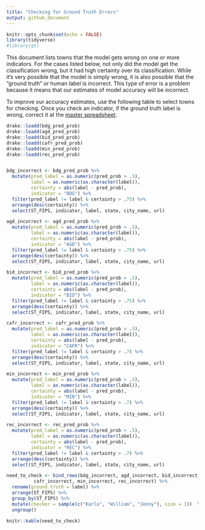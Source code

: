 ```yaml
---
title: "Checking for Ground Truth Errors"
output: github_document
---
```


```r
knitr::opts_chunk$set(echo = FALSE)
library(tidyverse)
#library(gt)
```

This document lists towns that the model gets wrong on one or more indicators. For the cases listed below, not only did the model get the classification wrong, but it had high certainty over its classification. While it's very possible that the model is simply wrong, it is also possible that the "ground truth" or human label is incorrect. This type of error is a problem because it means that our estimates of model accuracy will be incorrect. 

To improve our accuracy estimates, use the following table to select towns for checking. Once you check an indicator, if the ground truth label is wrong, correct it at the [master spreadsheet](https://docs.google.com/spreadsheets/d/1gAp_qpH7brx-IBpkPuWfBaQ_c6H1vSGrSj4CveZvJ0g/edit?usp=sharing). 


```r
drake::loadd(bdg_pred_prob)
drake::loadd(agd_pred_prob)
drake::loadd(bid_pred_prob)
drake::loadd(cafr_pred_prob)
drake::loadd(min_pred_prob)
drake::loadd(rec_pred_prob)


bdg_incorrect <- bdg_pred_prob %>%
  mutate(pred_label = as.numeric(pred_prob > .5),
         label = as.numeric(as.character(label)), 
         certainty = abs(label - pred_prob), 
         indicator = "BDG") %>%
  filter(pred_label != label & certainty > .75) %>%
  arrange(desc(certainty)) %>%
  select(ST_FIPS, indicator, label, state, city_name, url)

agd_incorrect <- agd_pred_prob %>%
  mutate(pred_label = as.numeric(pred_prob > .5),
         label = as.numeric(as.character(label)), 
         certainty = abs(label - pred_prob), 
         indicator = "AGD") %>%
  filter(pred_label != label & certainty > .75) %>%
  arrange(desc(certainty)) %>%
  select(ST_FIPS, indicator, label, state, city_name, url)

bid_incorrect <- bid_pred_prob %>%
  mutate(pred_label = as.numeric(pred_prob > .5),
         label = as.numeric(as.character(label)), 
         certainty = abs(label - pred_prob), 
         indicator = "BID") %>%
  filter(pred_label != label & certainty > .75) %>%
  arrange(desc(certainty)) %>%
  select(ST_FIPS, indicator, label, state, city_name, url)

cafr_incorrect <- cafr_pred_prob %>%
  mutate(pred_label = as.numeric(pred_prob > .5),
         label = as.numeric(as.character(label)), 
         certainty = abs(label - pred_prob), 
         indicator = "CAFR") %>%
  filter(pred_label != label & certainty > .7) %>%
  arrange(desc(certainty)) %>%
  select(ST_FIPS, indicator, label, state, city_name, url)

min_incorrect <- min_pred_prob %>%
  mutate(pred_label = as.numeric(pred_prob > .5),
         label = as.numeric(as.character(label)), 
         certainty = abs(label - pred_prob), 
         indicator = "MIN") %>%
  filter(pred_label != label & certainty > .7) %>%
  arrange(desc(certainty)) %>%
  select(ST_FIPS, indicator, label, state, city_name, url)

rec_incorrect <- rec_pred_prob %>%
  mutate(pred_label = as.numeric(pred_prob > .5),
         label = as.numeric(as.character(label)), 
         certainty = abs(label - pred_prob), 
         indicator = "REC") %>%
  filter(pred_label != label & certainty > .7) %>%
  arrange(desc(certainty)) %>%
  select(ST_FIPS, indicator, label, state, city_name, url)

need_to_check <- bind_rows(bdg_incorrect, agd_incorrect, bid_incorrect,
          cafr_incorrect, min_incorrect, rec_incorrect) %>%
  rename(ground_truth = label) %>% 
  arrange(ST_FIPS) %>% 
  group_by(ST_FIPS) %>%
  mutate(checker = sample(c("Karla", "William", "Jenny"), size = 1))  %>% 
  ungroup()
```


```r
knitr::kable(need_to_check)
```

